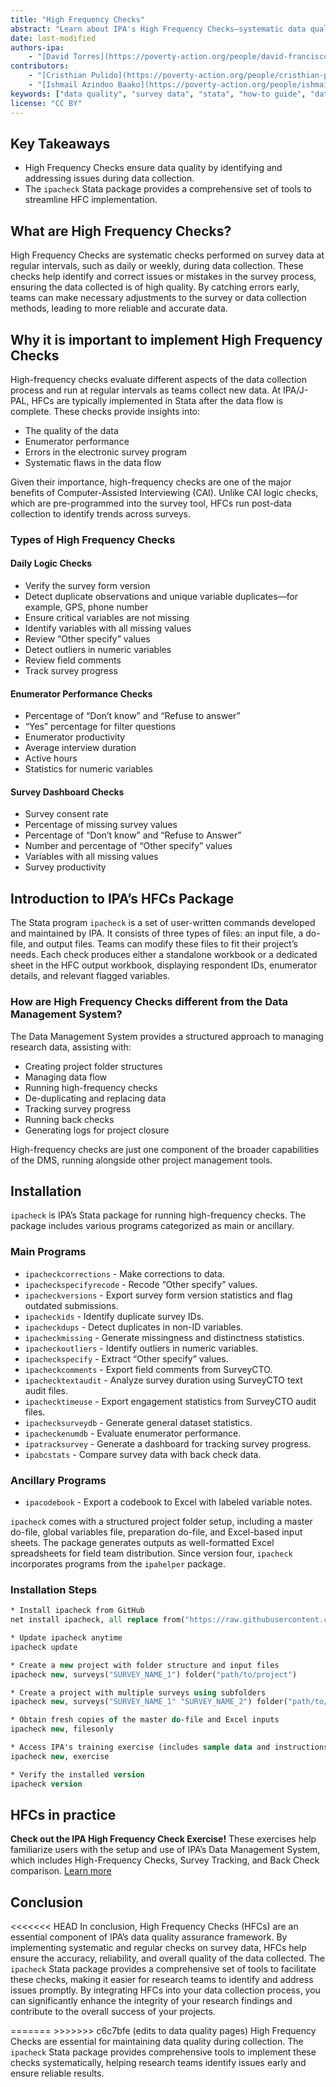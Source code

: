 ```yaml
---
title: "High Frequency Checks"
abstract: "Learn about IPA's High Frequency Checks—systematic data quality checks performed during data collection to identify and address issues early. This how-to guide covers the types of checks, implementation using the ipacheck Stata package, and best practices for ensuring reliable survey data."
date: last-modified
authors-ipa:
    - "[David Torres](https://poverty-action.org/people/david-francisco-torres-leon)"
contributors:
    - "[Cristhian Pulido](https://poverty-action.org/people/cristhian-pulido)"
    - "[Ishmail Azindoo Baako](https://poverty-action.org/people/ishmail-azindoo-baako)"
keywords: ["data quality", "survey data", "stata", "how-to guide", "data collection"]
license: "CC BY"
---
```



:::{.callout-tip appearance="simple"}

## Key Takeaways

- High Frequency Checks ensure data quality by identifying and addressing issues during data collection.
- The `ipacheck` Stata package provides a comprehensive set of tools to streamline HFC implementation.
:::

## What are High Frequency Checks?

High Frequency Checks are systematic checks performed on survey data at regular intervals, such as daily or weekly, during data collection. These checks help identify and correct issues or mistakes in the survey process, ensuring the data collected is of high quality. By catching errors early, teams can make necessary adjustments to the survey or data collection methods, leading to more reliable and accurate data.

## Why it is important to implement High Frequency Checks

High-frequency checks evaluate different aspects of the data collection process and run at regular intervals as teams collect new data. At IPA/J-PAL, HFCs are typically implemented in Stata after the data flow is complete. These checks provide insights into:

- The quality of the data
- Enumerator performance
- Errors in the electronic survey program
- Systematic flaws in the data flow

Given their importance, high-frequency checks are one of the major benefits of Computer-Assisted Interviewing (CAI). Unlike CAI logic checks, which are pre-programmed into the survey tool, HFCs run post-data collection to identify trends across surveys.

### Types of High Frequency Checks

#### **Daily Logic Checks**

- Verify the survey form version
- Detect duplicate observations and unique variable duplicates—for example, GPS, phone number
- Ensure critical variables are not missing
- Identify variables with all missing values
- Review "Other specify" values
- Detect outliers in numeric variables
- Review field comments
- Track survey progress

#### **Enumerator Performance Checks**

- Percentage of "Don't know" and "Refuse to answer"
- "Yes" percentage for filter questions
- Enumerator productivity
- Average interview duration
- Active hours
- Statistics for numeric variables

#### **Survey Dashboard Checks**

- Survey consent rate
- Percentage of missing survey values
- Percentage of "Don't know" and "Refuse to Answer"
- Number and percentage of "Other specify" values
- Variables with all missing values
- Survey productivity

## Introduction to IPA's HFCs Package

The Stata program `ipacheck` is a set of user-written commands developed and maintained by IPA. It consists of three types of files: an input file, a do-file, and output files. Teams can modify these files to fit their project's needs. Each check produces either a standalone workbook or a dedicated sheet in the HFC output workbook, displaying respondent IDs, enumerator details, and relevant flagged variables.

### **How are High Frequency Checks different from the Data Management System?**

The Data Management System provides a structured approach to managing research data, assisting with:

- Creating project folder structures
- Managing data flow
- Running high-frequency checks
- De-duplicating and replacing data
- Tracking survey progress
- Running back checks
- Generating logs for project closure

High-frequency checks are just one component of the broader capabilities of the DMS, running alongside other project management tools.

## Installation

`ipacheck` is IPA's Stata package for running high-frequency checks. The package includes various programs categorized as main or ancillary.

### **Main Programs**

- `ipacheckcorrections` - Make corrections to data.
- `ipacheckspecifyrecode` - Recode "Other specify" values.
- `ipacheckversions` - Export survey form version statistics and flag outdated submissions.
- `ipacheckids` - Identify duplicate survey IDs.
- `ipacheckdups` - Detect duplicates in non-ID variables.
- `ipacheckmissing` - Generate missingness and distinctness statistics.
- `ipacheckoutliers` - Identify outliers in numeric variables.
- `ipacheckspecify` - Extract "Other specify" values.
- `ipacheckcomments` - Export field comments from SurveyCTO.
- `ipachecktextaudit` - Analyze survey duration using SurveyCTO text audit files.
- `ipachecktimeuse` - Export engagement statistics from SurveyCTO audit files.
- `ipachecksurveydb` - Generate general dataset statistics.
- `ipacheckenumdb` - Evaluate enumerator performance.
- `ipatracksurvey` - Generate a dashboard for tracking survey progress.
- `ipabcstats` - Compare survey data with back check data.

### **Ancillary Programs**

- `ipacodebook` - Export a codebook to Excel with labeled variable notes.

`ipacheck` comes with a structured project folder setup, including a master do-file, global variables file, preparation do-file, and Excel-based input sheets. The package generates outputs as well-formatted Excel spreadsheets for field team distribution. Since version four, `ipacheck` incorporates programs from the `ipahelper` package.

### **Installation Steps**

```stata
* Install ipacheck from GitHub
net install ipacheck, all replace from("https://raw.githubusercontent.com/PovertyAction/high-frequency-checks/master")

* Update ipacheck anytime
ipacheck update

* Create a new project with folder structure and input files
ipacheck new, surveys("SURVEY_NAME_1") folder("path/to/project")

* Create a project with multiple surveys using subfolders
ipacheck new, surveys("SURVEY_NAME_1" "SURVEY_NAME_2") folder("path/to/project") subfolders

* Obtain fresh copies of the master do-file and Excel inputs
ipacheck new, filesonly

* Access IPA's training exercise (includes sample data and instructions)
ipacheck new, exercise

* Verify the installed version
ipacheck version
```

::: {.callout-tip}

## HFCs in practice

**Check out the IPA High Frequency Check Exercise!** These exercises help familiarize users with the setup and use of IPA's Data Management System, which includes High-Frequency Checks, Survey Tracking, and Back Check comparison. [Learn more](https://github.com/PovertyAction/high-frequency-checks/wiki/Exercise)
:::

## Conclusion

<<<<<<< HEAD
In conclusion, High Frequency Checks (HFCs) are an essential component of IPA's data quality assurance framework. By implementing systematic and regular checks on survey data, HFCs help ensure the accuracy, reliability, and overall quality of the data collected. The `ipacheck` Stata package provides a comprehensive set of tools to facilitate these checks, making it easier for research teams to identify and address issues promptly. By integrating HFCs into your data collection process, you can significantly enhance the integrity of your research findings and contribute to the overall success of your projects.


=======
>>>>>>> c6c7bfe (edits to data quality pages)
High Frequency Checks are essential for maintaining data quality during collection. The `ipacheck` Stata package provides comprehensive tools to implement these checks systematically, helping research teams identify issues early and ensure reliable results.
